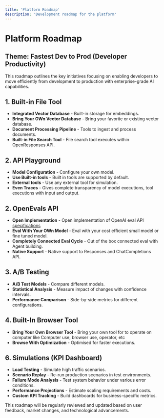 ```yaml
---
title: 'Platform Roadmap'
description: 'Development roadmap for the platform'
---
```


# Platform Roadmap

## Theme: Fastest Dev to Prod (Developer Productivity)

This roadmap outlines the key initiatives focusing on enabling developers to move efficiently from development to production with enterprise-grade AI capabilities.

## 1. Built-in File Tool
- **Integrated Vector Database** - Built-in storage for embeddings.
- **Bring Your OWn Vector Database** - Bring your favorite or existing vector database.
- **Document Processing Pipeline** - Tools to ingest and process documents.
- **Built-in File Search Tool** - File search tool executes within OpenResponses API.


## 2. API Playground
- **Model Configuration** - Configure your own model.
- **Use Built-in tools** - Built in tools are supported by default.
- **External tools** - Use any external tool for simulation.
- **Even Traces** - Gives complete transparency of model executions, tool executions with input and output.

## 2. OpenEvals API
- **Open Implementation** - Open implementation of OpenAI eval API [specifications](https://platform.openai.com/docs/api-reference/evals)
- **Eval With Your OWn Model** - Eval with your cost efficient small model or fine tuned model.
- **Completely Connected Eval Cycle** - Out of the box connected eval with Agent building.
- **Native Support** - Native support to Responses and ChatCompletions API.

## 3. A/B Testing
- **A/B Test Models** - Compare different models.
- **Statistical Analysis** - Measure impact of changes with confidence intervals.
- **Performance Comparison** - Side-by-side metrics for different configurations.

## 4. Built-In Browser Tool
- **Bring Your Own Browser Tool** - Bring your own tool for to operate on computer like Computer use, browser use, operator, etc
- **Browse With Optimization** - Optimised for faster executions.

## 6. Simulations (KPI Dashboard)
- **Load Testing** - Simulate high traffic scenarios.
- **Scenario Replay** - Re-run production scenarios in test environments.
- **Failure Mode Analysis** - Test system behavior under various error conditions.
- **Performance Projections** - Estimate scaling requirements and costs.
- **Custom KPI Tracking** - Build dashboards for business-specific metrics.

This roadmap will be regularly reviewed and updated based on user feedback, market changes, and technological advancements. 